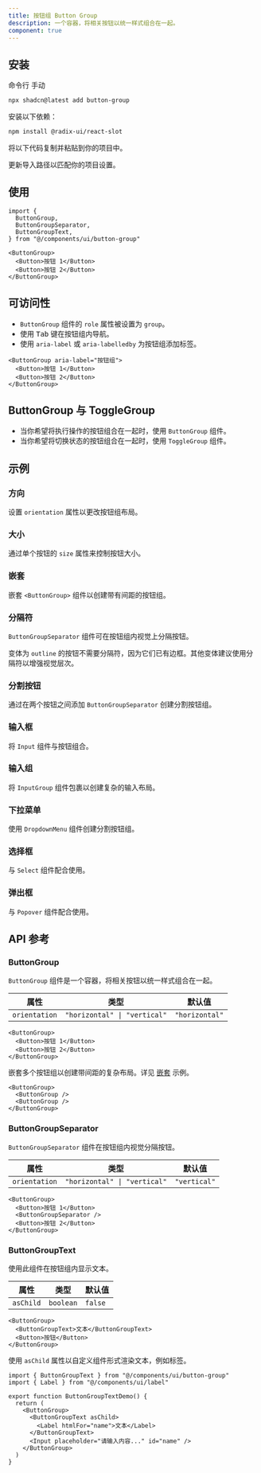 ```yaml
---
title: 按钮组 Button Group
description: 一个容器，将相关按钮以统一样式组合在一起。
component: true
---
```


<ComponentPreview name="button-group-demo" />

## 安装

<CodeTabs>

<TabsList>
  <TabsTrigger value="cli">命令行</TabsTrigger>
  <TabsTrigger value="manual">手动</TabsTrigger>
</TabsList>
<TabsContent value="cli">

```bash
npx shadcn@latest add button-group
```

</TabsContent>

<TabsContent value="manual">

<Steps>

<Step>安装以下依赖：</Step>

```bash
npm install @radix-ui/react-slot
```

<Step>将以下代码复制并粘贴到你的项目中。</Step>

<ComponentSource name="button-group" title="components/ui/button-group.tsx" />

<Step>更新导入路径以匹配你的项目设置。</Step>

</Steps>

</TabsContent>

</CodeTabs>

## 使用

```tsx
import {
  ButtonGroup,
  ButtonGroupSeparator,
  ButtonGroupText,
} from "@/components/ui/button-group"
```

```tsx
<ButtonGroup>
  <Button>按钮 1</Button>
  <Button>按钮 2</Button>
</ButtonGroup>
```

## 可访问性

- `ButtonGroup` 组件的 `role` 属性被设置为 `group`。
- 使用 <Kbd>Tab</Kbd> 键在按钮组内导航。
- 使用 `aria-label` 或 `aria-labelledby` 为按钮组添加标签。

```tsx showLineNumbers
<ButtonGroup aria-label="按钮组">
  <Button>按钮 1</Button>
  <Button>按钮 2</Button>
</ButtonGroup>
```

## ButtonGroup 与 ToggleGroup

- 当你希望将执行操作的按钮组合在一起时，使用 `ButtonGroup` 组件。
- 当你希望将切换状态的按钮组合在一起时，使用 `ToggleGroup` 组件。

## 示例

### 方向

设置 `orientation` 属性以更改按钮组布局。

<ComponentPreview name="button-group-orientation" />

### 大小

通过单个按钮的 `size` 属性来控制按钮大小。

<ComponentPreview name="button-group-size" />

### 嵌套

嵌套 `<ButtonGroup>` 组件以创建带有间距的按钮组。

<ComponentPreview name="button-group-nested" />

### 分隔符

`ButtonGroupSeparator` 组件可在按钮组内视觉上分隔按钮。

变体为 `outline` 的按钮不需要分隔符，因为它们已有边框。其他变体建议使用分隔符以增强视觉层次。

<ComponentPreview name="button-group-separator" />

### 分割按钮

通过在两个按钮之间添加 `ButtonGroupSeparator` 创建分割按钮组。

<ComponentPreview name="button-group-split" />

### 输入框

将 `Input` 组件与按钮组合。

<ComponentPreview name="button-group-input" />

### 输入组

将 `InputGroup` 组件包裹以创建复杂的输入布局。

<ComponentPreview name="button-group-input-group" />

### 下拉菜单

使用 `DropdownMenu` 组件创建分割按钮组。

<ComponentPreview name="button-group-dropdown" />

### 选择框

与 `Select` 组件配合使用。

<ComponentPreview name="button-group-select" />

### 弹出框

与 `Popover` 组件配合使用。

<ComponentPreview name="button-group-popover" />

## API 参考

### ButtonGroup

`ButtonGroup` 组件是一个容器，将相关按钮以统一样式组合在一起。

| 属性          | 类型                         | 默认值        |
| ------------- | ---------------------------- | -------------- |
| `orientation` | `"horizontal" \| "vertical"` | `"horizontal"` |

```tsx
<ButtonGroup>
  <Button>按钮 1</Button>
  <Button>按钮 2</Button>
</ButtonGroup>
```

嵌套多个按钮组以创建带间距的复杂布局。详见 [嵌套](#nested) 示例。

```tsx
<ButtonGroup>
  <ButtonGroup />
  <ButtonGroup />
</ButtonGroup>
```

### ButtonGroupSeparator

`ButtonGroupSeparator` 组件在按钮组内视觉分隔按钮。

| 属性          | 类型                         | 默认值      |
| ------------- | ---------------------------- | ------------ |
| `orientation` | `"horizontal" \| "vertical"` | `"vertical"` |

```tsx
<ButtonGroup>
  <Button>按钮 1</Button>
  <ButtonGroupSeparator />
  <Button>按钮 2</Button>
</ButtonGroup>
```

### ButtonGroupText

使用此组件在按钮组内显示文本。

| 属性      | 类型       | 默认值 |
| --------- | ---------- | ------- |
| `asChild` | `boolean`  | `false` |

```tsx
<ButtonGroup>
  <ButtonGroupText>文本</ButtonGroupText>
  <Button>按钮</Button>
</ButtonGroup>
```

使用 `asChild` 属性以自定义组件形式渲染文本，例如标签。

```tsx showLineNumbers
import { ButtonGroupText } from "@/components/ui/button-group"
import { Label } from "@/components/ui/label"

export function ButtonGroupTextDemo() {
  return (
    <ButtonGroup>
      <ButtonGroupText asChild>
        <Label htmlFor="name">文本</Label>
      </ButtonGroupText>
      <Input placeholder="请输入内容..." id="name" />
    </ButtonGroup>
  )
}
```
